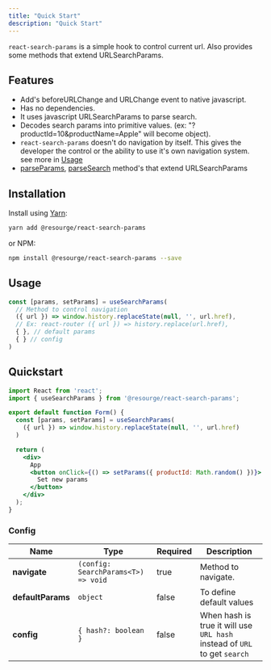 ```yaml
---
title: "Quick Start"
description: "Quick Start"
---
```


`react-search-params` is a simple hook to control current url. Also provides some methods that extend URLSearchParams.

## Features

- Add's beforeURLChange and URLChange event to native javascript.
- Has no dependencies. 
- It uses javascript URLSearchParams to parse search.
- Decodes search params into primitive values. (ex: "?productId=10&productName=Apple" will become object).
- `react-search-params` doesn't do navigation by itself. This gives the developer the control or the ability to use it's own navigation system. see more in [Usage](##usage)
- [parseParams](###), [parseSearch](###parseSearch) method's that extend URLSearchParams


## Installation

Install using [Yarn](https://yarnpkg.com):

```sh
yarn add @resourge/react-search-params
```

or NPM:

```sh
npm install @resourge/react-search-params --save
```

## Usage

```jsx
const [params, setParams] = useSearchParams(
  // Method to control navigation
  ({ url }) => window.history.replaceState(null, '', url.href),
  // Ex: react-router ({ url }) => history.replace(url.href),
  { }, // default params
  { } // config
)
```

## Quickstart

```jsx
import React from 'react';
import { useSearchParams } from '@resourge/react-search-params';

export default function Form() {
  const [params, setParams] = useSearchParams(
    ({ url }) => window.history.replaceState(null, '', url.href)
  )

  return (
    <div> 
	  App
      <button onClick={() => setParams({ productId: Math.random() })}>
        Set new params
      </button>
	</div>
  );
}
```

### Config

| Name | Type | Required | Description |
| ---- | ---- | -------- | ----------- |
| **navigate** | `(config: SearchParams<T>) => void` | true | Method to navigate. |
| **defaultParams** | `object` | false | To define default values |
| **config** | `{ hash?: boolean }` | false | When hash is true it will use `URL hash` instead of `URL` to get `search` |
